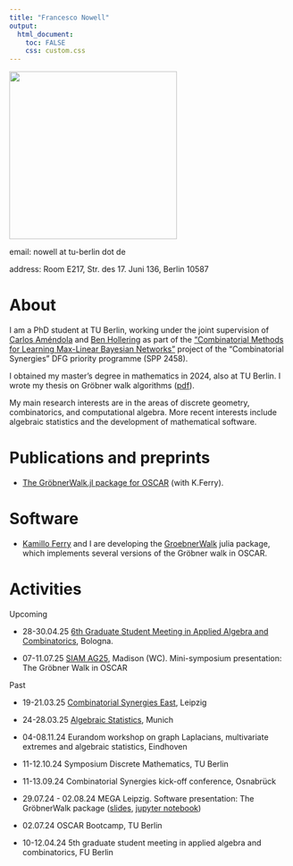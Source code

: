```yaml
---
title: "Francesco Nowell"
output: 
  html_document:
    toc: FALSE
    css: custom.css
---
```


<div>
  <img style="vertical-align:middle" src="cvpic.jpg" width = "300">
</div>


email: nowell at tu-berlin dot de 

address: Room E217, Str. des 17. Juni 136, Berlin 10587

# About 
I am a PhD student at TU Berlin, working under the joint supervision of [Carlos Améndola](https://luke-amendola.appspot.com/) and [Ben Hollering](https://sites.google.com/view/benhollering) as part of the ["Combinatorial Methods for Learning Max-Linear Bayesian Networks"](https://www.combinatorial-synergies.de/projects/?elem=Combinatorial-Methods-for-Learning-Max-Linear-Bayesian-Networks) project of the "Combinatorial Synergies" DFG priority programme (SPP 2458). 

I obtained my master's degree in mathematics in 2024, also at TU Berlin. I wrote my thesis on Gröbner walk algorithms ([pdf](https://doi.org/10.14279/depositonce-23024)).

My main research interests are in the areas of discrete geometry, combinatorics,  and computational algebra. More recent interests include algebraic statistics and the development of mathematical software. 

# Publications and preprints

- [The GröbnerWalk.jl package for OSCAR](https://arxiv.org/abs/2503.09254) (with K.Ferry). 

# Software 
- [Kamillo Ferry](https://kafe.dev) and I are developing the [GroebnerWalk](https://github.com/ooinaruhugh/GroebnerWalk.jl) julia package, which implements several versions of the Gröbner walk in OSCAR.

# Activities   

Upcoming

- 28-30.04.25 [6th Graduate Student Meeting in Applied Algebra and Combinatorics](https://sites.google.com/view/gsmaac25/home?authuser=0), Bologna.

- 07-11.07.25 [SIAM AG25](https://www.siam.org/conferences-events/siam-conferences/ag25/), Madison (WC). Mini-symposium presentation: The Gröbner Walk in OSCAR 


Past 

- 19-21.03.25 [Combinatorial Synergies East](https://www.mis.mpg.de/events/series/combinatorial-synergies-east), Leipzig

- 24-28.03.25 [Algebraic Statistics](https://sites.google.com/view/algstat2025/home), Munich

- 04-08.11.24 Eurandom workshop on graph Laplacians, multivariate extremes and algebraic statistics, Eindhoven 

- 11-12.10.24 Symposium Discrete Mathematics, TU Berlin

- 11-13.09.24 Combinatorial Synergies kick-off conference, Osnabrück 

- 29.07.24 - 02.08.24 MEGA Leipzig. Software presentation: The GröbnerWalk package ([slides](GWalk_presentation_MEGA.pdf), [jupyter notebook](MEGA_notebook.ipynb)) 

- 02.07.24 OSCAR Bootcamp, TU Berlin 

- 10-12.04.24 5th graduate student meeting in applied algebra and combinatorics, FU Berlin

